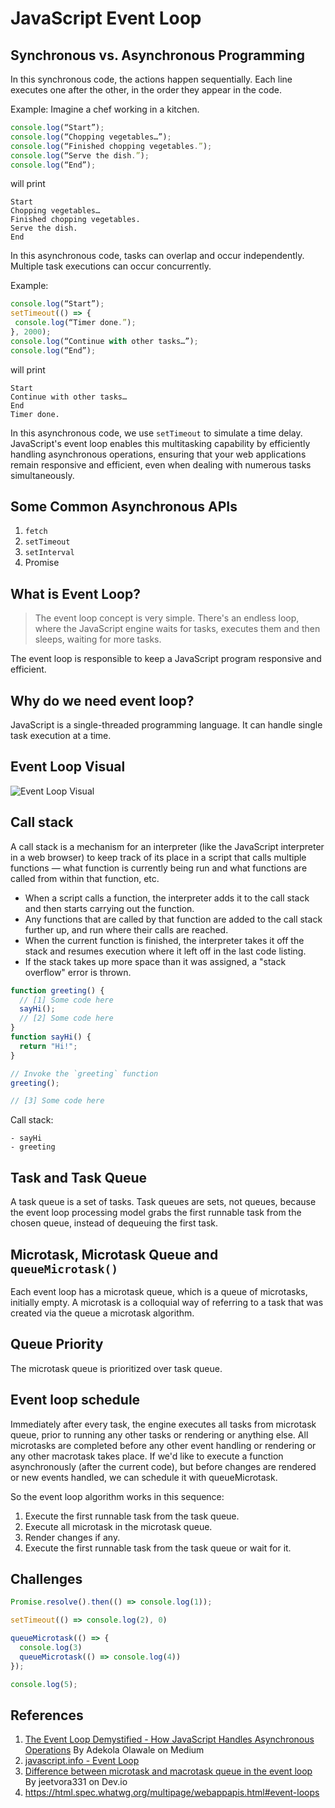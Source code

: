 
<Meta title="Notes/JavaScript Event Loop" />

# JavaScript Event Loop

## Synchronous vs. Asynchronous Programming

In this synchronous code, the actions happen sequentially. Each line executes one after the other, in the order they appear in the code.

Example: Imagine a chef working in a kitchen.

```js
console.log(“Start”);
console.log(“Chopping vegetables…”);
console.log(“Finished chopping vegetables.”);
console.log(“Serve the dish.”);
console.log(“End”);
```

will print

```console
Start
Chopping vegetables…
Finished chopping vegetables.
Serve the dish.
End
```

In this asynchronous code, tasks can overlap and occur independently. Multiple task executions can occur concurrently.

Example:

```js
console.log(“Start”);
setTimeout(() => {
 console.log(“Timer done.”);
}, 2000);
console.log(“Continue with other tasks…”);
console.log(“End”);
```

will print

```console
Start
Continue with other tasks…
End
Timer done.
```

In this asynchronous code, we use `setTimeout` to simulate a time delay.  
JavaScript's event loop enables this multitasking capability by efficiently handling asynchronous operations, ensuring that your web applications remain responsive and efficient, even when dealing with numerous tasks simultaneously.

## Some Common Asynchronous APIs

1. `fetch`
2. `setTimeout`
3. `setInterval`
4. Promise

## What is Event Loop?

> The event loop concept is very simple. There's an endless loop, where the JavaScript engine waits for tasks, executes them and then sleeps, waiting for more tasks.

The event loop is responsible to keep a JavaScript program responsive and efficient.

## Why do we need event loop?

JavaScript is a single-threaded programming language. It can handle single task execution at a time.

## Event Loop Visual

<img src={EventLoop} alt="Event Loop Visual" />

## Call stack

A call stack is a mechanism for an interpreter (like the JavaScript interpreter in a web browser) to keep track of its place in a script that calls multiple functions — what function is currently being run and what functions are called from within that function, etc.

- When a script calls a function, the interpreter adds it to the call stack and then starts carrying out the function.
- Any functions that are called by that function are added to the call stack further up, and run where their calls are reached.
- When the current function is finished, the interpreter takes it off the stack and resumes execution where it left off in the last code listing.
- If the stack takes up more space than it was assigned, a "stack overflow" error is thrown.

```js
function greeting() {
  // [1] Some code here
  sayHi();
  // [2] Some code here
}
function sayHi() {
  return "Hi!";
}

// Invoke the `greeting` function
greeting();

// [3] Some code here
```

Call stack:

```console
- sayHi
- greeting
```

## Task and Task Queue

A task queue is a set of tasks.
Task queues are sets, not queues, because the event loop processing model grabs the first runnable task from the chosen queue, instead of dequeuing the first task.

## Microtask, Microtask Queue and `queueMicrotask()`

Each event loop has a microtask queue, which is a queue of microtasks, initially empty. A microtask is a colloquial way of referring to a task that was created via the queue a microtask algorithm.

## Queue Priority

The microtask queue is prioritized over task queue.

## Event loop schedule

Immediately after every task, the engine executes all tasks from microtask queue, prior to running any other tasks or rendering or anything else.
All microtasks are completed before any other event handling or rendering or any other macrotask takes place.
If we'd like to execute a function asynchronously (after the current code), but before changes are rendered or new events handled, we can schedule it with queueMicrotask.

So the event loop algorithm works in this sequence:
1. Execute the first runnable task from the task queue.
2. Execute all microtask in the microtask queue.
3. Render changes if any.
4. Execute the first runnable task from the task queue or wait for it.

## Challenges

```js
Promise.resolve().then(() => console.log(1));

setTimeout(() => console.log(2), 0)

queueMicrotask(() => {
  console.log(3)
  queueMicrotask(() => console.log(4))
});

console.log(5);
```

## References

1. [The Event Loop Demystified - How JavaScript Handles Asynchronous Operations](https://medium.com/@Adekola_Olawale/the-event-loop-demystified-171eebf8c0d9) By Adekola Olawale on Medium
2. [javascript.info - Event Loop](https://javascript.info/event-loop)
3. [Difference between microtask and macrotask queue in the event loop](https://dev.to/jeetvora331/difference-between-microtask-and-macrotask-queue-in-the-event-loop-4i4i) By jeetvora331 on Dev.io
4. https://html.spec.whatwg.org/multipage/webappapis.html#event-loops
